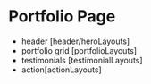 

<Meta of={Stories} />

# Portfolio Page

- header [header/heroLayouts]
- portfolio grid [portfolioLayouts]
- testimonials [testimonialLayouts]
- action[actionLayouts]

<Canvas of={Stories.Default} sourceState="shown" withToolbar="true" />
